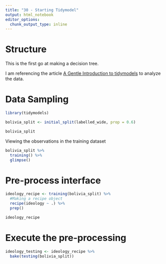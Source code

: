 ```yaml
---
title: "30 - Starting Tidymodel"
output: html_notebook
editor_options: 
  chunk_output_type: inline
---
```


# Structure
This is the first go at making a decision tree.

I am referencing the article [A Gentle Introduction to tidymodels](https://rviews.rstudio.com/2019/06/19/a-gentle-intro-to-tidymodels/) to analyze the data.

# Data Sampling
```r
library(tidymodels)
```

```r
bolivia_split <- initial_split(labelled_wide, prop = 0.6)

bolivia_split
```

Viewing the observations in the training dataset
```r
bolivia_split %>% 
  training() %>% 
  glimpse()
```

# Pre-process interface
```r
ideology_recipe <- training(bolivia_split) %>% 
  #Making a recipe object
  recipe(ideology ~ .) %>% 
  prep()
```

```r
ideology_recipe
```

# Execute the pre-processing
```r
ideology_testing <- ideology_recipe %>% 
  bake(testing(bolivia_split))
```



